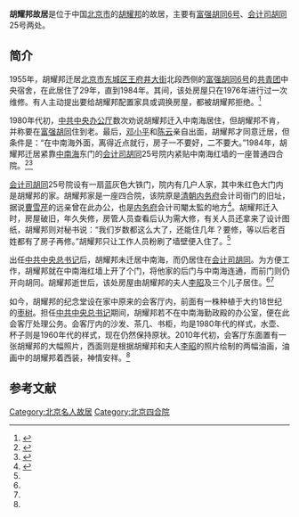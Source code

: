 '''胡耀邦故居'''是位于中国[[北京市|北京市]]的[[胡耀邦|胡耀邦]]的故居，主要有[[富强胡同6号|富强胡同6号]]、[[会计司胡同|会计司胡同]]25号两处。

==简介==
1955年，胡耀邦迁居[[北京市|北京市]][[东城区_(北京市)|东城区]][[王府井大街|王府井大街]]北段西侧的[[富强胡同6号|富强胡同6号]]的[[中国共产主义青年团|共青团]]中央宿舍，在此居住了29年，直到1984年。其间，该处房屋只在1976年进行过一次维修。有人主动提出要给胡耀邦配置家具或调换房屋，都被胡耀邦拒绝。<ref>{{Cite web |url=http://www.china.com.cn/guoqing/2013-01/25/content_27794758_5.htm |title=鲜为人知：中央领导人与房子的故事，中国网，2013-01-25 |access-date=2013-05-02 |archive-date=2016-03-05 |archive-url=https://web.archive.org/web/20160305082707/http://www.china.com.cn/guoqing/2013-01/25/content_27794758_5.htm |dead-url=no }}</ref>

1980年代初，[[中共中央办公厅|中共中央办公厅]]数次劝说胡耀邦迁入中南海居住，但胡耀邦不肯，并称要在[[富强胡同|富强胡同]]住到老。最后，[[邓小平|邓小平]]和[[陈云|陈云]]亲自出面，胡耀邦才同意迁居，但条件是：“在中南海外面，离得近点就行，房子一不要好，二不要大。”1984年，胡耀邦迁居紧靠[[中南海|中南海]]东门的[[会计司胡同|会计司胡同]]25号院内紧贴中南海红墙的一座普通四合院。<ref name=zgw>{{Cite web |url=http://www.china.com.cn/culture/renwu/2010-04/15/content_19821294.htm |title=胡耀邦人生的最后瞬间，中国网，2010-04-15 |access-date=2013-05-02 |archive-date=2016-03-05 |archive-url=https://web.archive.org/web/20160305022056/http://www.china.com.cn/culture/renwu/2010-04/15/content_19821294.htm |dead-url=no }}</ref><ref name=sohu>{{Cite web |url=http://news.sohu.com/20110429/n306677029.shtml |title=胡耀邦儿子胡德平眼中的父亲，搜狐，2011年04月29日 |access-date=2013年5月2日 |archive-date=2018年12月11日 |archive-url=https://web.archive.org/web/20181211132638/http://news.sohu.com/20110429/n306677029.shtml |dead-url=no }}</ref>

[[会计司胡同|会计司胡同]]25号院设有一扇蓝灰色大铁门，院内有几户人家，其中朱红色大门内是胡耀邦的家。胡耀邦家是一座四合院，该院原是[[清朝|清朝]][[内务府|内务府]]会计司衙门的旧址，据说[[曹雪芹|曹雪芹]]的远亲曾在此办公，也是[[内务府|内务府]]会计司閹太監的地方<ref>{{cite news |title=《蓦然回首之北京街巷胡同趣闻》 张淑媛，张淑新，韩然著 北京：民族出版社 2003 第227页 |url=http://readsvr.chaoxing.com/n/disreadbook/book/discover/11445005/3d528333cd22441192a46e00c005334e/762d9b9d9d8b356a52c5cf10bc87335d.shtml?view=1&fenlei=111203&pagebarreset=true&sKey=%E4%BC%9A%E8%AE%A1%E5%8F%B8%E8%83%A1%E5%90%8C |accessdate=2022-01-09 |archive-date=2022-01-09 |archive-url=https://web.archive.org/web/20220109231645/http://readsvr.chaoxing.com/n/disreadbook/book/discover/11445005/3d528333cd22441192a46e00c005334e/762d9b9d9d8b356a52c5cf10bc87335d.shtml?view=1&fenlei=111203&pagebarreset=true&sKey=%E4%BC%9A%E8%AE%A1%E5%8F%B8%E8%83%A1%E5%90%8C |dead-url=no }}</ref>。胡耀邦迁入时，房屋破旧，年久失修，房管人员查看后认为需大修，有关人员还拿来了设计图纸，胡耀邦则对秘书说：“我们岁数都这么大了，还能住几年？要修，等以后老百姓都有了房子再修。”胡耀邦只让工作人员粉刷了墙壁便入住了。<ref name=sohu/>

出任[[中共中央总书记|中共中央总书记]]后，胡耀邦未迁居中南海，而仍居住在[[会计司胡同|会计司胡同]]。为方便工作，胡耀邦就在中南海红墙上开了个门，将他家的后门与中南海连通，而前门则仍开向胡同。胡耀邦逝世后，该处房屋由胡耀邦的夫人[[李昭|李昭]]及三个儿子居住。<ref name=zgw/><ref name=sohu/>

如今，胡耀邦的纪念堂设在家中原来的会客厅内，前面有一株种植于大约18世纪的[[枣树|枣树]]。担任[[中共中央总书记|中共中央总书记]]期间，胡耀邦若不在中南海勤政殿的办公室，便在此会客厅处理公务。会客厅内的沙发、茶几、书柜，均是1980年代的样式，水壶、杯子则是1960年代的样式，现在仍然保持原状。2010年代初，会客厅东面置有一张胡耀邦的大幅照片，西面则是根据胡耀邦和夫人[[李昭|李昭]]的照片绘制的两幅油画，油画中的胡耀邦着西装，神情安祥。<ref name=sohu/>

==参考文献==
{{reflist}}

[[Category:北京名人故居|Category:北京名人故居]]
[[Category:北京四合院|Category:北京四合院]]